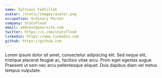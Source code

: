 ```yaml
---
name: Zaltsani Fadlillah
avatar: /static/images/avatar.png
occupation: Ordinary Person
company: StatsFlood
email: address@yoursite.com
twitter: https://x.com/statsflood
linkedin: https://www.linkedin.com
github: https://github.com
---
```



Lorem ipsum dolor sit amet, consectetur adipiscing elit. Sed neque elit, tristique placerat feugiat ac, facilisis vitae arcu. Proin eget egestas augue. Praesent ut sem nec arcu pellentesque aliquet. Duis dapibus diam vel metus tempus vulputate.
